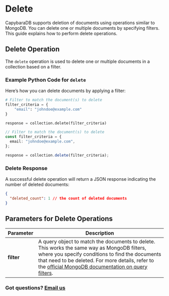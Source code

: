 
# Delete

<LanguageToggle />

CapybaraDB supports deletion of documents using operations similar to MongoDB. You can delete one or multiple documents by specifying filters. This guide explains how to perform delete operations.

## Delete Operation

The `delete` operation is used to delete one or multiple documents in a collection based on a filter.

### Example Python Code for `delete`

Here’s how you can delete documents by applying a filter:

<LanguageContent lang="python">

```python filename="Python" showLineNumbers
# Filter to match the document(s) to delete
filter_criteria = {
    "email": "johndoe@example.com"
}

response = collection.delete(filter_criteria)
```

</LanguageContent>

<LanguageContent lang="typescript">

```typescript filename="TypeScript" showLineNumbers
// Filter to match the document(s) to delete
const filter_criteria = {
  email: "johndoe@example.com",
};

response = collection.delete(filter_criteria);
```

</LanguageContent>

### Delete Response

A successful delete operation will return a JSON response indicating the number of deleted documents:

```json
{
  "deleted_count": 1 // the count of deleted documents
}
```

## Parameters for Delete Operations

| Parameter  | Description                                                                                                                                                                                                                                                                                                                           |
| ---------- | ------------------------------------------------------------------------------------------------------------------------------------------------------------------------------------------------------------------------------------------------------------------------------------------------------------------------------------- |
| **filter** | A query object to match the documents to delete. This works the same way as MongoDB filters, where you specify conditions to find the documents that need to be deleted. For more details, refer to the [official MongoDB documentation on query filters](https://www.mongodb.com/docs/manual/core/document/#query-filter-documents). |

### Got questions? [Email us](mailto:hello@capybaradb.co)
